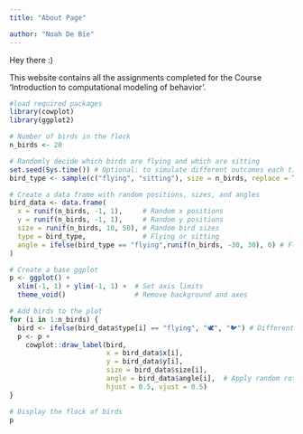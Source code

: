 ```yaml
---
title: "About Page"

author: "Noah De Bie"
---
```


Hey there :)

This website contains all the assignments completed for the Course 'Introduction to computational modeling of behavior'.

```r
#load required packages
library(cowplot)
library(ggplot2)

# Number of birds in the flock
n_birds <- 20 

# Randomly decide which birds are flying and which are sitting
set.seed(Sys.time()) # Optional: to simulate different outcomes each time without being too random during development
bird_type <- sample(c("flying", "sitting"), size = n_birds, replace = TRUE)

# Create a data frame with random positions, sizes, and angles
bird_data <- data.frame(
  x = runif(n_birds, -1, 1),     # Random x positions
  y = runif(n_birds, -1, 1),     # Random y positions
  size = runif(n_birds, 10, 50), # Random bird sizes
  type = bird_type,              # Flying or sitting
  angle = ifelse(bird_type == "flying",runif(n_birds, -30, 30), 0) # Flying birds upright, sitting birds with small angle variation
)

# Create a base ggplot
p <- ggplot() + 
  xlim(-1, 1) + ylim(-1, 1) +  # Set axis limits
  theme_void()                 # Remove background and axes

# Add birds to the plot
for (i in 1:n_birds) {
  bird <- ifelse(bird_data$type[i] == "flying", "🕊️", "🐦") # Different emoji for flying and sitting birds
  p <- p + 
    cowplot::draw_label(bird, 
                        x = bird_data$x[i], 
                        y = bird_data$y[i], 
                        size = bird_data$size[i], 
                        angle = bird_data$angle[i],  # Apply random rotation to sitting birds
                        hjust = 0.5, vjust = 0.5)
}

# Display the flock of birds
p


```
